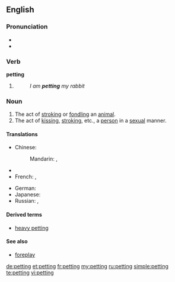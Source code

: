 {{also|Petting}}
==English==

===Pronunciation===
* {{IPA|/ˈpɛtɪŋ/}}
* {{rhymes|ɛtɪŋ}}

===Verb===
'''petting'''

# {{present participle of|pet}}
#: ''I am '''petting''' my rabbit''

===Noun===
{{en-noun|s|-}}

# The act of [[stroking]] or [[fondling]] an [[animal]].
# The act of [[kissing]], [[stroking]], etc., a [[person]] in a [[sexual]] manner.

====Translations====
{{trans-top|stroking or fondling an animal}}
{{trans-mid}}
{{trans-bottom}}

{{trans-top|kissing, stroking, etc., in a sexual manner}}
* Chinese:
*: Mandarin: {{t|zh|撫摸|sc=Hani}}, {{t|zh|抚摸|tr=fǔmō|sc=Hani}}
* {{trreq|Finnish}}
* French: {{t|fr|pelotage|m}}, {{t|fr|tripotage|m}}
{{trans-mid}}
* German: {{t+|de|Petting|n}}
* Japanese: {{t|ja|ペッティング|tr=pettingu|sc=Jpan}}
* Russian: {{t+|ru|петтинг|m|tr=pɛ́tting}}, {{t|ru|ласка|f|p|tr=láski|alt=ласки|sc=Cyrl}}
{{trans-bottom}}

====Derived terms====
* [[heavy petting]]

====See also====
* [[foreplay]]

[[de:petting]]
[[et:petting]]
[[fr:petting]]
[[my:petting]]
[[ru:petting]]
[[simple:petting]]
[[te:petting]]
[[vi:petting]]